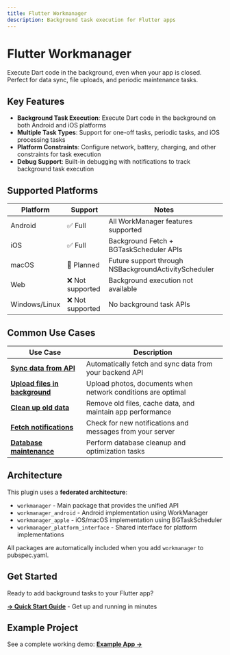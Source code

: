 ```yaml
---
title: Flutter Workmanager
description: Background task execution for Flutter apps
---
```


# Flutter Workmanager

Execute Dart code in the background, even when your app is closed. Perfect for data sync, file uploads, and periodic maintenance tasks.

## Key Features

- **Background Task Execution**: Execute Dart code in the background on both Android and iOS platforms
- **Multiple Task Types**: Support for one-off tasks, periodic tasks, and iOS processing tasks  
- **Platform Constraints**: Configure network, battery, charging, and other constraints for task execution
- **Debug Support**: Built-in debugging with notifications to track background task execution

## Supported Platforms

| Platform | Support | Notes |
|----------|---------|--------|
| Android | ✅ Full | All WorkManager features supported |
| iOS | ✅ Full | Background Fetch + BGTaskScheduler APIs |
| macOS | 🚧 Planned | Future support through NSBackgroundActivityScheduler |
| Web | ❌ Not supported | Background execution not available |
| Windows/Linux | ❌ Not supported | No background task APIs |

## Common Use Cases

| Use Case | Description |
|----------|-------------|
| **[Sync data from API](usecases/data-sync)** | Automatically fetch and sync data from your backend API |
| **[Upload files in background](usecases/upload-files)** | Upload photos, documents when network conditions are optimal |
| **[Clean up old data](usecases/periodic-cleanup)** | Remove old files, cache data, and maintain app performance |
| **[Fetch notifications](usecases/fetch-notifications)** | Check for new notifications and messages from your server |
| **[Database maintenance](usecases/database-maintenance)** | Perform database cleanup and optimization tasks |

## Architecture

This plugin uses a **federated architecture**:
- `workmanager` - Main package that provides the unified API
- `workmanager_android` - Android implementation using WorkManager
- `workmanager_apple` - iOS/macOS implementation using BGTaskScheduler
- `workmanager_platform_interface` - Shared interface for platform implementations

All packages are automatically included when you add `workmanager` to pubspec.yaml.

## Get Started

Ready to add background tasks to your Flutter app?

**[→ Quick Start Guide](quickstart)** - Get up and running in minutes

## Example Project

See a complete working demo: **[Example App →](https://github.com/fluttercommunity/flutter_workmanager/tree/main/example)**
